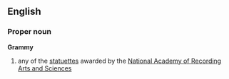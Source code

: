 ==English==
===Proper noun===
{{wikipediapar|Grammy Award}}
'''Grammy'''
# any of the [[statuette]]s awarded by the [[National Academy of Recording Arts and Sciences]]